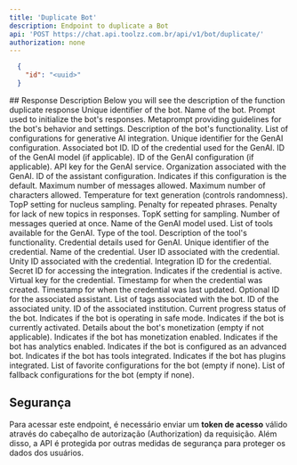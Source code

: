 ```yaml
---
title: 'Duplicate Bot'
description: Endpoint to duplicate a Bot
api: 'POST https://chat.api.toolzz.com.br/api/v1/bot/duplicate/'
authorization: none
---
```


<RequestExample>

```json Payload Example
  {
    "id": "<uuid>"  
  }
```
</RequestExample>
## Response Description 
Below you will see the description of the function duplicate response

<ResponseField name="id" type="string" required>
  Unique identifier of the bot.
</ResponseField>
<ResponseField name="name" type="string" required>
  Name of the bot.
</ResponseField>
<ResponseField name="prompt" type="string" required>
  Prompt used to initialize the bot's responses.
</ResponseField>
<ResponseField name="metaprompt" type="string">
  Metaprompt providing guidelines for the bot's behavior and settings.
</ResponseField>
<ResponseField name="description" type="string" required>
  Description of the bot's functionality.
</ResponseField>
<ResponseField name="botGenAI" type="array">
  List of configurations for generative AI integration.
  <Expandable title="BotGenAI properties">
    <ResponseField name="id" type="string" required>
      Unique identifier for the GenAI configuration.
    </ResponseField>
    <ResponseField name="botId" type="string" required>
      Associated bot ID.
    </ResponseField>
    <ResponseField name="credentialId" type="string">
      ID of the credential used for the GenAI.
    </ResponseField>
    <ResponseField name="genAIModelId" type="string">
      ID of the GenAI model (if applicable).
    </ResponseField>
    <ResponseField name="genAIId" type="string">
      ID of the GenAI configuration (if applicable).
    </ResponseField>
    <ResponseField name="genAIKey" type="string">
      API key for the GenAI service.
    </ResponseField>
    <ResponseField name="genAIOrganization" type="string">
      Organization associated with the GenAI.
    </ResponseField>
    <ResponseField name="assistantId" type="string">
      ID of the assistant configuration.
    </ResponseField>
    <ResponseField name="isDefault" type="boolean" required>
      Indicates if this configuration is the default.
    </ResponseField>
    <ResponseField name="messagesLimit" type="number" required>
      Maximum number of messages allowed.
    </ResponseField>
    <ResponseField name="charactersLimit" type="number" required>
      Maximum number of characters allowed.
    </ResponseField>
    <ResponseField name="temperature" type="number" required>
      Temperature for text generation (controls randomness).
    </ResponseField>
    <ResponseField name="topP" type="number" required>
      TopP setting for nucleus sampling.
    </ResponseField>
    <ResponseField name="frequencyPenalty" type="number" required>
      Penalty for repeated phrases.
    </ResponseField>
    <ResponseField name="presencePenalty" type="number" required>
      Penalty for lack of new topics in responses.
    </ResponseField>
    <ResponseField name="topK" type="number" required>
      TopK setting for sampling.
    </ResponseField>
    <ResponseField name="messagesQuery" type="number" required>
      Number of messages queried at once.
    </ResponseField>
    <ResponseField name="model" type="string" required>
      Name of the GenAI model used.
    </ResponseField>
    <ResponseField name="tools" type="array">
      List of tools available for the GenAI.
      <Expandable title="Tool properties">
        <ResponseField name="type" type="string" required>
          Type of the tool.
        </ResponseField>
        <ResponseField name="description" type="string">
          Description of the tool's functionality.
        </ResponseField>
      </Expandable>
    </ResponseField>
    <ResponseField name="credential" type="object">
      Credential details used for GenAI.
      <Expandable title="Credential properties">
        <ResponseField name="id" type="string" required>
          Unique identifier of the credential.
        </ResponseField>
        <ResponseField name="name" type="string" required>
          Name of the credential.
        </ResponseField>
        <ResponseField name="userId" type="string" required>
          User ID associated with the credential.
        </ResponseField>
        <ResponseField name="unityId" type="string" required>
          Unity ID associated with the credential.
        </ResponseField>
        <ResponseField name="integrationId" type="string" required>
          Integration ID for the credential.
        </ResponseField>
        <ResponseField name="secretId" type="string" required>
          Secret ID for accessing the integration.
        </ResponseField>
        <ResponseField name="status" type="boolean" required>
          Indicates if the credential is active.
        </ResponseField>
        <ResponseField name="virtualKey" type="string">
          Virtual key for the credential.
        </ResponseField>
        <ResponseField name="createdAt" type="string" required>
          Timestamp for when the credential was created.
        </ResponseField>
        <ResponseField name="updatedAt" type="string">
          Timestamp for when the credential was last updated.
        </ResponseField>
      </Expandable>
    </ResponseField>
  </Expandable>
</ResponseField>
<ResponseField name="assistantId" type="string">
  Optional ID for the associated assistant.
</ResponseField>
<ResponseField name="tags" type="array">
  List of tags associated with the bot.
</ResponseField>
<ResponseField name="unityId" type="string" required>
  ID of the associated unity.
</ResponseField>
<ResponseField name="institutionId" type="string" required>
  ID of the associated institution.
</ResponseField>
<ResponseField name="progressStatus" type="string" required>
  Current progress status of the bot.
</ResponseField>
<ResponseField name="safeMode" type="boolean" required>
  Indicates if the bot is operating in safe mode.
</ResponseField>
<ResponseField name="isActivated" type="boolean" required>
  Indicates if the bot is currently activated.
</ResponseField>
<ResponseField name="botMonetization" type="object">
  Details about the bot's monetization (empty if not applicable).
</ResponseField>
<ResponseField name="hasMonetization" type="boolean" required>
  Indicates if the bot has monetization enabled.
</ResponseField>
<ResponseField name="hasAnalytics" type="boolean" required>
  Indicates if the bot has analytics enabled.
</ResponseField>
<ResponseField name="isAdvancedBot" type="boolean" required>
  Indicates if the bot is configured as an advanced bot.
</ResponseField>
<ResponseField name="hasTools" type="boolean" required>
  Indicates if the bot has tools integrated.
</ResponseField>
<ResponseField name="hasPlugins" type="boolean" required>
  Indicates if the bot has plugins integrated.
</ResponseField>
<ResponseField name="favorites" type="array">
  List of favorite configurations for the bot (empty if none).
</ResponseField>
<ResponseField name="botFallBack" type="array">
  List of fallback configurations for the bot (empty if none).
</ResponseField>


## Segurança
Para acessar este endpoint, é necessário enviar um **token de acesso** válido através do cabeçalho de autorização (Authorization) da requisição. Além disso, a API é protegida por outras medidas de segurança para proteger os dados dos usuários.



